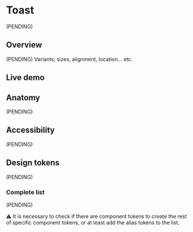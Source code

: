 


<Meta title="Components/Toast" />

# Toast

(PENDING)

## Overview

(PENDING) Variants, sizes, alignment, location... etc.

## Live demo

<LiveDemo
  canvasHeight="30rem"
  story={Stories.Example}
  urlHtml="https://devoinc.github.io/genesys-styles"
  urlReact="https://devoinc.github.io/genesys-ui/?path=/docs/components-feedback-toast--docs"
/>

## Anatomy

(PENDING)

## Accessibility

(PENDING)

## Design tokens

(PENDING)

### Complete list

(PENDING)

⚠️ It is necessary to check if there are component tokens to create the rest of specific component tokens, or at least add the alias tokens to the list.

<DesignTokensList componentName="toast" />
